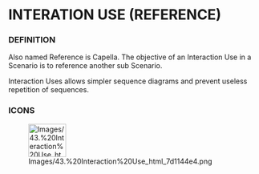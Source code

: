             
= INTERATION USE (REFERENCE) =
 
=== DEFINITION ===
 
Also named Reference is Capella. The objective of an Interaction Use in a Scenario is to reference another sub Scenario.

 
Interaction Uses allows simpler sequence diagrams and prevent useless repetition of sequences.

 
=== ICONS ===
 
[[Image:Images/43.%20Interaction%20Use_html_7d1144e4.png|75x66px]]

   